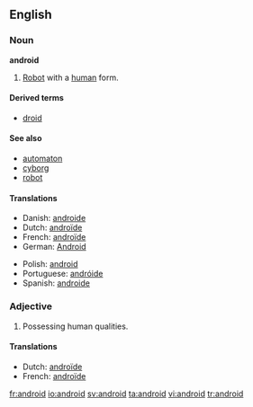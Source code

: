 {{see|Android}}
==English==

===Noun===
'''android'''

# [[Robot]] with a [[human]] form.

====Derived terms====
*[[droid]]

====See also====
*[[automaton]]
*[[cyborg]]
*[[robot]]

====Translations====
{{trans-top|robot with human form}}
*Danish: [[androide]] {{c}}
*Dutch: [[androïde]] {{m}}
*French: [[androïde]] {{m}}
*German: [[Android]] {{m}}
{{trans-mid}}
*Polish: [[android]] {{m}}
*Portuguese: [[andróide]] {{m}}
*Spanish: [[androide]] {{m}}
{{trans-bottom}}

===Adjective===
{{en-adj}}

# Possessing human qualities.

====Translations====
{{trans-top|possessing human qualities}}
*Dutch: [[androïde]] {{m}}
*French: [[androïde]] {{m}}
{{trans-mid}}
{{trans-bottom}}

[[fr:android]]
[[io:android]]
[[sv:android]]
[[ta:android]]
[[vi:android]]
[[tr:android]]